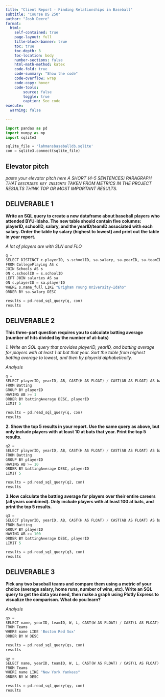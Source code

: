 ```yaml
---
title: "Client Report - Finding Relationships in Baseball"
subtitle: "Course DS 250"
author: "Josh Deere"
format:
  html:
    self-contained: true
    page-layout: full
    title-block-banner: true
    toc: true
    toc-depth: 3
    toc-location: body
    number-sections: false
    html-math-method: katex
    code-fold: true
    code-summary: "Show the code"
    code-overflow: wrap
    code-copy: hover
    code-tools:
        source: false
        toggle: true
        caption: See code
execute: 
  warning: false
    
---
```


```python
import pandas as pd
import numpy as np
import sqlite3
```

```python
sqlite_file = 'lahmansbaseballdb.sqlite'
con = sqlite3.connect(sqlite_file)
```

## Elevator pitch

_paste your elevator pitch here_
_A SHORT (4-5 SENTENCES) PARAGRAPH THAT `DESCRIBES KEY INSIGHTS` TAKEN FROM METRICS IN THE PROJECT RESULTS THINK TOP OR MOST IMPORTANT RESULTS._

## DELIVERABLE 1

__Write an SQL query to create a new dataframe about baseball players who attended BYU-Idaho. The new table should contain five columns: playerID, schoolID, salary, and the yearID/teamID associated with each salary. Order the table by salary (highest to lowest) and print out the table in your report.__

_A lot of players are with SLN and FLO_

 ```python
q = 
SELECT DISTINCT c.playerID, s.schoolID, sa.salary, sa.yearID, sa.teamID
FROM CollegePlaying AS c
JOIN Schools AS s
ON c.schoolID = s.schoolID
LEFT JOIN salaries AS sa
ON c.playerID = sa.playerID
WHERE s.name_full LIKE "Brigham Young University-Idaho"
ORDER BY sa.salary DESC

results = pd.read_sql_query(q, con)
results
```


## DELIVERABLE 2

__This three-part question requires you to calculate batting average (number of hits divided by the number of at-bats)__ 

_1. Write an SQL query that provides playerID, yearID, and batting average for players with at least 1 at bat that year. Sort the table from highest batting average to lowest, and then by playerid alphabetically._ 

_Analysis_

```python
q = 
SELECT playerID, yearID, AB, CAST(H AS FLOAT) / CAST(AB AS FLOAT) AS battingAverage
FROM Batting
GROUP BY playerID
HAVING AB >= 1
ORDER BY battingAverage DESC, playerID 
LIMIT 5

results = pd.read_sql_query(q, con)
results
```

__2. Show the top 5 results in your report. Use the same query as above, but only include players with at least 10 at bats that year. Print the top 5 results.__

```python
q2 = 
SELECT playerID, yearID, AB, CAST(H AS FLOAT) / CAST(AB AS FLOAT) AS battingAverage
FROM Batting
GROUP BY playerID
HAVING AB >= 10
ORDER BY battingAverage DESC, playerID
LIMIT 5

results = pd.read_sql_query(q2, con)
results
```

__3.Now calculate the batting average for players over their entire careers (all years combined). Only include players with at least 100 at bats, and print the top 5 results.__

```python
q3 = 
SELECT playerID, yearID, AB, CAST(H AS FLOAT) / CAST(AB AS FLOAT) AS battingAverage
FROM Batting
GROUP BY playerID
HAVING AB >= 100
ORDER BY battingAverage DESC, playerID
LIMIT 5

results = pd.read_sql_query(q3, con)
results
```

## DELIVERABLE 3

__Pick any two baseball teams and compare them using a metric of your choice (average salary, home runs, number of wins, etc). Write an SQL query to get the data you need, then make a graph using Plotly Express to visualize the comparison. What do you learn?__

_Analysis_

```python
qs = 
SELECT name, yearID, teamID, W, L, CAST(W AS FLOAT) / CAST(L AS FLOAT) AS 'W/L Ratio'
FROM Teams
WHERE name LIKE 'Boston Red Sox'
ORDER BY W DESC

results = pd.read_sql_query(qs, con)
results
```
```python
qy = 
SELECT name, yearID, teamID, W, L, CAST(W AS FLOAT) / CAST(L AS FLOAT) AS 'W/L Ratio'
FROM Teams
WHERE name LIKE "New York Yankees"
ORDER BY W DESC

results = pd.read_sql_query(qy, con)
results
```